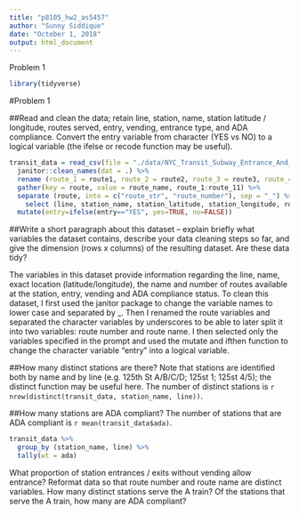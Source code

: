```yaml
---
title: "p8105_hw2_as5457"
author: "Sunny Siddique"
date: "October 1, 2018"
output: html_document
---
```


Problem 1

```r
library(tidyverse)
```


#Problem 1


##Read and clean the data; retain line, station, name, station latitude / longitude, routes served, entry, vending, entrance type, and ADA compliance. Convert the entry variable from character (YES vs NO) to a logical variable (the ifelse or recode function may be useful).

```r
transit_data = read_csv(file = "./data/NYC_Transit_Subway_Entrance_And_Exit_Data.csv") %>% 
  janitor::clean_names(dat = .) %>% 
  rename (route_1 = route1, route_2 = route2, route_3 = route3, route_4 = route4, route_5 = route5, route_6 = route6, route_7 = route7, route_8 = route8, route_9 = route9, route_10 = route10, route_11 = route11) %>% 
  gather(key = route, value = route_name, route_1:route_11) %>% 
  separate (route, into = c("route_str", "route_number"), sep = "_") %>% 
    select (line, station_name, station_latitude, station_longitude, route_number, route_name, entry, vending, ada) %>% 
  mutate(entry=ifelse(entry=="YES", yes=TRUE, no=FALSE))
```

##Write a short paragraph about this dataset – explain briefly what variables the dataset contains, describe your data cleaning steps so far, and give the dimension (rows x columns) of the resulting dataset. Are these data tidy?

The variables in this dataset provide information regarding the line, name, exact location (latitude/longitude), the name and number of routes available at the station, entry, vending and ADA compliance status. To clean this dataset, I first used the janitor package to change the variable names to lower case and separated by _. Then I renamed the route variables and separated the character variables by underscores to be able to later split it into two variables: route number and route name. I then selected only the variables specified in the prompt and used the mutate and ifthen function to change the character variable "entry" into a logical variable. 


##How many distinct stations are there? Note that stations are identified both by name and by line (e.g. 125th St A/B/C/D; 125st 1; 125st 4/5); the distinct function may be useful here.
The number of distinct stations is `r nrow(distinct(transit_data, station_name, line))`.


##How many stations are ADA compliant?
The number of stations that are ADA compliant is `r mean(transit_data$ada)`.

```r
transit_data %>% 
  group_by (station_name, line) %>% 
  tally(wt = ada)

```


What proportion of station entrances / exits without vending allow entrance?
Reformat data so that route number and route name are distinct variables. How many distinct stations serve the A train? Of the stations that serve the A train, how many are ADA compliant?























